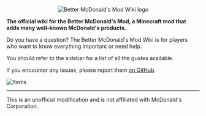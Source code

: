 <p align="center">
    <img src="https://i.imgur.com/f4wAbdY.png" alt="Better McDonald's Mod Wiki logo"/>
</p>

**The official wiki for the Better McDonald's Mod, a Minecraft mod that adds many well-known McDonald's products.**

Do you have a question? The Better McDonald's Mod Wiki is for players who want to know everything important or need help.

You should refer to the sidebar for a list of all the guides available.

If you encounter any issues, please report them [on GitHub](https://github.com/moritz-htk/better-mcdonalds-mod/issues).

![Items](https://i.imgur.com/GPL3H9C.png)

---

<Callout variant="warning">
    This is an unofficial modification and is not affiliated with McDonald's Corporation.
</Callout>